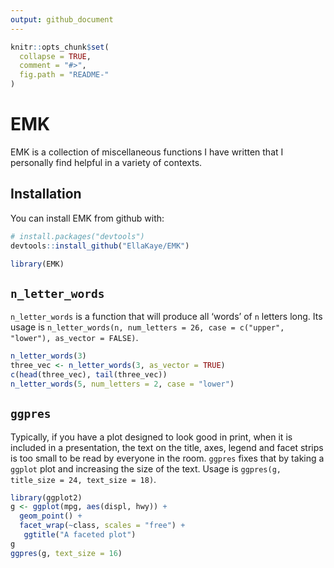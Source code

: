 ```yaml
---
output: github_document
---
```


<!-- README.md is generated from README.Rmd. Please edit that file -->

```r
knitr::opts_chunk$set(
  collapse = TRUE,
  comment = "#>",
  fig.path = "README-"
)
```

# EMK

EMK is a collection of miscellaneous functions I have written that I personally find helpful in a variety of contexts.

## Installation

You can install EMK from github with:

```r
# install.packages("devtools")
devtools::install_github("EllaKaye/EMK")
```

```r
library(EMK)
```


## `n_letter_words`
`n_letter_words` is a function that will produce all 'words' of `n` letters long. Its usage is `n_letter_words(n, num_letters = 26, case = c("upper", "lower"), as_vector = FALSE)`.

```r
n_letter_words(3)
three_vec <- n_letter_words(3, as_vector = TRUE)
c(head(three_vec), tail(three_vec))
n_letter_words(5, num_letters = 2, case = "lower")
```

## `ggpres`
Typically, if you have a plot designed to look good in print, when it is included in a presentation, the text on the title, axes, legend and facet strips is too small to be read by everyone in the room. `ggpres` fixes that by taking a `ggplot` plot and increasing the size of the text. Usage is `ggpres(g, title_size = 24, text_size = 18)`.

```r
library(ggplot2)
g <- ggplot(mpg, aes(displ, hwy)) +
  geom_point() +
  facet_wrap(~class, scales = "free") + 
   ggtitle("A faceted plot")
g
ggpres(g, text_size = 16)
```

